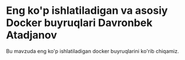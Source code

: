 
# Eng ko'p ishlatiladigan va asosiy Docker buyruqlari Davronbek Atadjanov

Bu mavzuda eng ko'p ishlatiladigan docker buyruqlarini ko'rib chiqamiz.